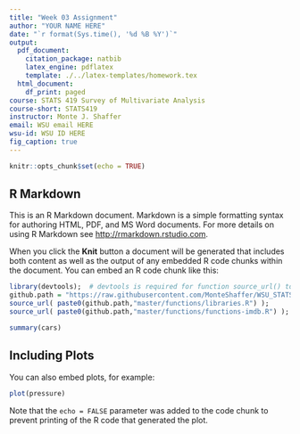 ```yaml
---
title: "Week 03 Assignment"
author: "YOUR NAME HERE"
date: "`r format(Sys.time(), '%d %B %Y')`"
output:
  pdf_document:
    citation_package: natbib
    latex_engine: pdflatex
    template: ./../latex-templates/homework.tex
  html_document:
    df_print: paged
course: STATS 419 Survey of Multivariate Analysis
course-short: STATS419
instructor: Monte J. Shaffer
email: WSU email HERE
wsu-id: WSU ID HERE
fig_caption: true
---
```


```r
knitr::opts_chunk$set(echo = TRUE)
```

## R Markdown

This is an R Markdown document. Markdown is a simple formatting syntax for authoring HTML, PDF, and MS Word documents. For more details on using R Markdown see <http://rmarkdown.rstudio.com>.

When you click the **Knit** button a document will be generated that includes both content as well as the output of any embedded R code chunks within the document. You can embed an R code chunk like this:

```r
library(devtools);  # devtools is required for function source_url() to work ...
github.path = "https://raw.githubusercontent.com/MonteShaffer/WSU_STATS419_FALL2020/";
source_url( paste0(github.path,"master/functions/libraries.R") );
source_url( paste0(github.path,"master/functions/functions-imdb.R") );


```

\newpage

```r
summary(cars)
```

## Including Plots

You can also embed plots, for example:

```r
plot(pressure)
```

Note that the `echo = FALSE` parameter was added to the code chunk to prevent printing of the R code that generated the plot.











